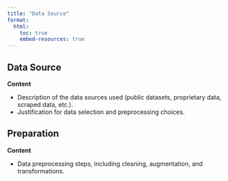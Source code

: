 ```yaml
---
title: "Data Source"
format:
  html:
    toc: true
    embed-resources: true
---
```


## Data Source
**Content**

- Description of the data sources used (public datasets, proprietary data, scraped data, etc.).
- Justification for data selection and preprocessing choices.

## Preparation
**Content**

- Data preprocessing steps, including cleaning, augmentation, and transformations.